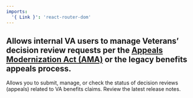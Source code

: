 ```yaml
---
imports:
  '{ Link }': 'react-router-dom'
---
```


## Allows internal VA users to manage Veterans’ decision review requests per the [Appeals Modernization Act (AMA)](https://benefits.va.gov/benefits/appeals.asp) or the legacy benefits appeals process. 

Allows you to submit, manage, or check the status of decision reviews (appeals) related to VA benefits claims. <Link to="/release-notes/appeals">Review the latest release notes</Link>.